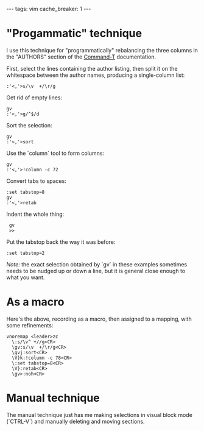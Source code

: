 ---
tags: vim
cache_breaker: 1
---
= "Progammatic" technique =

I use this technique for "programmatically" rebalancing the three columns in the "AUTHORS" section of the [[Command-T]] documentation.

First, select the lines containing the author listing, then split it on the whitespace between the author names, producing a single-column list:

 :'<,'>s/\v  +/\r/g

Get rid of empty lines:

 gv
 :'<,'>g/^$/d

Sort the selection:

 gv
 :'<,'>sort

Use the `column` tool to form columns:

 gv
 :'<,'>!column -c 72

Convert tabs to spaces:

 :set tabstop=8
 gv
 :'<,'>retab

Indent the whole thing:

  gv
  >>

Put the tabstop back the way it was before:

 :set tabstop=2

''Note:'' the exact selection obtained by `gv` in these examples sometimes needs to be nudged up or down a line, but it is general close enough to what you want.

= As a macro =

Here's the above, recording as a macro, then assigned to a mapping, with some refinements:

<pre>vnoremap <leader>zc 
  \:s/\v^ +//g<CR>
  \gv:s/\v  +/\r/g<CR>
  \gvj:sort<CR>
  \V}k:!column -c 78<CR>
  \:set tabstop=8<CR>
  \V}:retab<CR>
  \gv>:noh<CR></pre>

= Manual technique =

The manual technique just has me making selections in visual block mode (`CTRL-V`) and manually deleting and moving sections.
